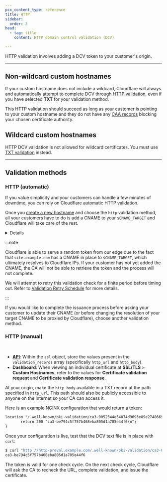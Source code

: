 ```yaml
---
pcx_content_type: reference
title: HTTP
sidebar:
  order: 3
head:
  - tag: title
    content: HTTP domain control validation (DCV)

---
```



HTTP validation involves adding a DCV token to your customer's origin.

***

## Non-wildcard custom hostnames

If your custom hostname does not include a wildcard, Cloudflare will always and automatically attempt to complete DCV through [HTTP validation](#http-automatic), even if you have selected **TXT** for your validation method.

This HTTP validation should succeed as long as your customer is pointing to your custom hostname and they do not have any [CAA records](/cloudflare-for-platforms/cloudflare-for-saas/security/certificate-management/issue-and-validate/validate-certificates/troubleshooting/#certificate-authority-authorization-caa-records) blocking your chosen certificate authority.

## Wildcard custom hostnames

HTTP DCV validation is not allowed for wildcard certificates. You must use [TXT validation](/cloudflare-for-platforms/cloudflare-for-saas/security/certificate-management/issue-and-validate/validate-certificates/txt/) instead.

***

## Validation methods

### HTTP (automatic)

If you value simplicity and your customers can handle a few minutes of downtime, you can rely on Cloudflare automatic HTTP validation.

Once you [create a new hostname](/cloudflare-for-platforms/cloudflare-for-saas/security/certificate-management/issue-and-validate/issue-certificates/) and choose the `http` validation method, all your customers have to do is add a CNAME to your `$CNAME_TARGET` and Cloudflare will take care of the rest.


<Details header="What happens after you create the custom hostname">

<Render file="cname-cert-verification" product="ssl" />


</Details>

:::note


Cloudflare is able to serve a random token from our edge due to the fact that `site.example.com` has a CNAME in place to `$CNAME_TARGET`, which ultimately resolves to Cloudflare IPs. If your customer has not yet added the CNAME, the CA will not be able to retrieve the token and the process will not complete.

We will attempt to retry this validation check for a finite period before timing out. Refer to [Validation Retry Schedule](/ssl/edge-certificates/changing-dcv-method/validation-backoff-schedule/) for more details.


:::

If you would like to complete the issuance process before asking your customer to update their CNAME (or before changing the resolution of your target CNAME to be proxied by Cloudflare), choose another validation method.

### HTTP (manual)

<Render file="ssl-for-saas-create-hostname" /> <br/>

* [**API**](/api/resources/custom_hostnames/methods/get/): Within the `ssl` object, store the values present in the `validation_records` array (specifically `http_url` and `http_body`).
* **Dashboard**: When viewing an individual certificate at **SSL/TLS** > **Custom Hostnames**, refer to the values for **Certificate validation request** and **Certificate validation response**.

At your origin, make the `http_body` available in a TXT record at the path specified in `http_url`. This path should also be publicly accessible to anyone on the Internet so your CA can access it.

Here is an example NGINX configuration that would return a token:

```txt
location "/.well-known/pki-validation/ca3-0052344e54074d9693e89e27486692d6.txt" {
       return 200 "ca3-be794c5f757b468eba805d1a705e44f6\n";
}
```

Once your configuration is live, test that the DCV text file is in place with `curl`:

```sh
$ curl "http://http-preval.example.com/.well-known/pki-validation/ca3-0052344e54074d9693e89e27486692d6.txt"
ca3-be794c5f757b468eba805d1a705e44f6
```

The token is valid for one check cycle. On the next check cycle, Cloudflare will ask the CA to recheck the URL, complete validation, and issue the certificate.

<Render file="ssl-for-saas-validate-patch" />
